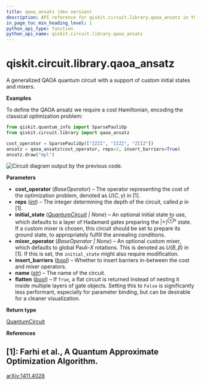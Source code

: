 ```yaml
---
title: qaoa_ansatz (dev version)
description: API reference for qiskit.circuit.library.qaoa_ansatz in the dev version of qiskit
in_page_toc_min_heading_level: 1
python_api_type: function
python_api_name: qiskit.circuit.library.qaoa_ansatz
---
```


<span id="qiskit-circuit-library-qaoa-ansatz" />

# qiskit.circuit.library.qaoa\_ansatz

<Function id="qiskit.circuit.library.qaoa_ansatz" isDedicatedPage={true} github="https://github.com/Qiskit/qiskit/tree/main/qiskit/circuit/library/n_local/qaoa_ansatz.py#L33-L105" signature="qiskit.circuit.library.qaoa_ansatz(cost_operator, reps=1, initial_state=None, mixer_operator=None, insert_barriers=False, name='QAOA', flatten=True)">
  A generalized QAOA quantum circuit with a support of custom initial states and mixers.

  **Examples**

  To define the QAOA ansatz we require a cost Hamiltonian, encoding the classical optimization problem:

  ```python
  from qiskit.quantum_info import SparsePauliOp
  from qiskit.circuit.library import qaoa_ansatz

  cost_operator = SparsePauliOp(["ZZII", "IIZZ", "ZIIZ"])
  ansatz = qaoa_ansatz(cost_operator, reps=3, insert_barriers=True)
  ansatz.draw("mpl")
  ```

  ![Circuit diagram output by the previous code.](/docs/images/api/qiskit/dev/qiskit-circuit-library-qaoa_ansatz-1.avif)

  **Parameters**

  *   **cost\_operator** (*BaseOperator*) – The operator representing the cost of the optimization problem, denoted as $U(C, \gamma)$ in \[1].
  *   **reps** ([*int*](https://docs.python.org/3/library/functions.html#int "(in Python v3.13)")) – The integer determining the depth of the circuit, called $p$ in \[1].
  *   **initial\_state** ([*QuantumCircuit*](qiskit.circuit.QuantumCircuit "qiskit.circuit.QuantumCircuit") *| None*) – An optional initial state to use, which defaults to a layer of Hadamard gates preparing the $|+\rangle^{\otimes n}$ state. If a custom mixer is chosen, this circuit should be set to prepare its ground state, to appropriately fulfill the annealing conditions.
  *   **mixer\_operator** (*BaseOperator | None*) – An optional custom mixer, which defaults to global Pauli-$X$ rotations. This is denoted as $U(B, \beta)$ in \[1]. If this is set, the `initial_state` might also require modification.
  *   **insert\_barriers** ([*bool*](https://docs.python.org/3/library/functions.html#bool "(in Python v3.13)")) – Whether to insert barriers in-between the cost and mixer operators.
  *   **name** ([*str*](https://docs.python.org/3/library/stdtypes.html#str "(in Python v3.13)")) – The name of the circuit.
  *   **flatten** ([*bool*](https://docs.python.org/3/library/functions.html#bool "(in Python v3.13)")) – If `True`, a flat circuit is returned instead of nesting it inside multiple layers of gate objects. Setting this to `False` is significantly less performant, especially for parameter binding, but can be desirable for a cleaner visualization.

  **Return type**

  [QuantumCircuit](qiskit.circuit.QuantumCircuit "qiskit.circuit.QuantumCircuit")

  **References**

  ## \[1]: Farhi et al., A Quantum Approximate Optimization Algorithm.

  [arXiv:1411.4028](https://arxiv.org/pdf/1411.4028)
</Function>

